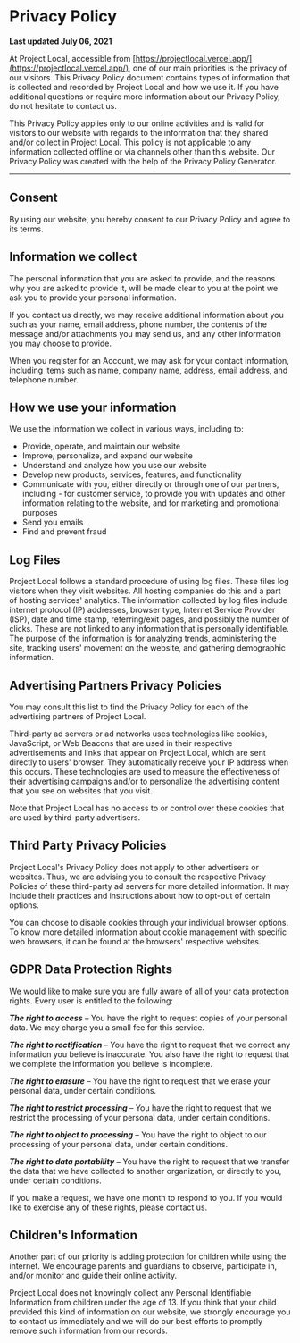 

# Privacy Policy

**Last updated July 06, 2021**

At Project Local, accessible from [https://projectlocal.vercel.app/](https://projectlocal.vercel.app/), one of our main priorities is the privacy of our visitors. This Privacy Policy document contains types of information that is collected and recorded by Project Local and how we use it. If you have additional questions or require more information about our Privacy Policy, do not hesitate to contact us.

This Privacy Policy applies only to our online activities and is valid for visitors to our website with regards to the information that they shared and/or collect in Project Local. This policy is not applicable to any information collected offline or via channels other than this website. Our Privacy Policy was created with the help of the Privacy Policy Generator.

---

## Consent

By using our website, you hereby consent to our Privacy Policy and agree to its terms.

## Information we collect

The personal information that you are asked to provide, and the reasons why you are asked to provide it, will be made clear to you at the point we ask you to provide your personal information.

If you contact us directly, we may receive additional information about you such as your name, email address, phone number, the contents of the message and/or attachments you may send us, and any other information you may choose to provide.

When you register for an Account, we may ask for your contact information, including items such as name, company name, address, email address, and telephone number.

## How we use your information

We use the information we collect in various ways, including to:

- Provide, operate, and maintain our website
- Improve, personalize, and expand our website
- Understand and analyze how you use our website
- Develop new products, services, features, and functionality
- Communicate with you, either directly or through one of our partners, including - for customer service, to provide you with updates and other information relating to the website, and for marketing and promotional purposes
- Send you emails
- Find and prevent fraud

## Log Files

Project Local follows a standard procedure of using log files. These files log visitors when they visit websites. All hosting companies do this and a part of hosting services' analytics. The information collected by log files include internet protocol (IP) addresses, browser type, Internet Service Provider (ISP), date and time stamp, referring/exit pages, and possibly the number of clicks. These are not linked to any information that is personally identifiable. The purpose of the information is for analyzing trends, administering the site, tracking users' movement on the website, and gathering demographic information.

## Advertising Partners Privacy Policies

You may consult this list to find the Privacy Policy for each of the advertising partners of Project Local.

Third-party ad servers or ad networks uses technologies like cookies, JavaScript, or Web Beacons that are used in their respective advertisements and links that appear on Project Local, which are sent directly to users' browser. They automatically receive your IP address when this occurs. These technologies are used to measure the effectiveness of their advertising campaigns and/or to personalize the advertising content that you see on websites that you visit.

Note that Project Local has no access to or control over these cookies that are used by third-party advertisers.

## Third Party Privacy Policies

Project Local's Privacy Policy does not apply to other advertisers or websites. Thus, we are advising you to consult the respective Privacy Policies of these third-party ad servers for more detailed information. It may include their practices and instructions about how to opt-out of certain options.

You can choose to disable cookies through your individual browser options. To know more detailed information about cookie management with specific web browsers, it can be found at the browsers' respective websites.

## GDPR Data Protection Rights

We would like to make sure you are fully aware of all of your data protection rights. Every user is entitled to the following:

**_The right to access_** – You have the right to request copies of your personal data. We may charge you a small fee for this service.

**_The right to rectification_** – You have the right to request that we correct any information you believe is inaccurate. You also have the right to request that we complete the information you believe is incomplete.

**_The right to erasure_** – You have the right to request that we erase your personal data, under certain conditions.

**_The right to restrict processing_** – You have the right to request that we restrict the processing of your personal data, under certain conditions.

**_The right to object to processing_** – You have the right to object to our processing of your personal data, under certain conditions.

**_The right to data portability_** – You have the right to request that we transfer the data that we have collected to another organization, or directly to you, under certain conditions.

If you make a request, we have one month to respond to you. If you would like to exercise any of these rights, please contact us.

## Children's Information

Another part of our priority is adding protection for children while using the internet. We encourage parents and guardians to observe, participate in, and/or monitor and guide their online activity.

Project Local does not knowingly collect any Personal Identifiable Information from children under the age of 13. If you think that your child provided this kind of information on our website, we strongly encourage you to contact us immediately and we will do our best efforts to promptly remove such information from our records.
